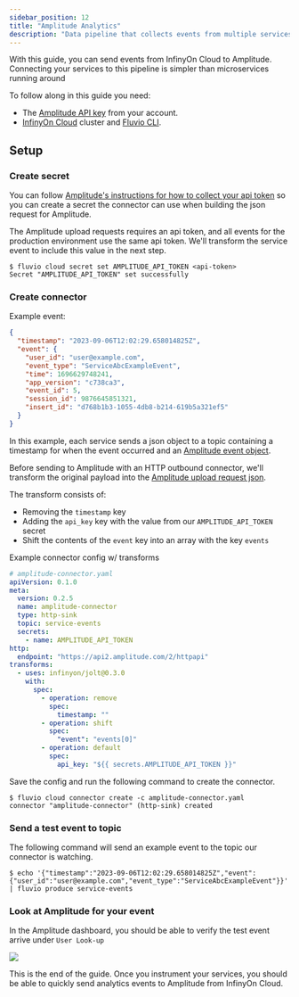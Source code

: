 ```yaml
---
sidebar_position: 12
title: "Amplitude Analytics"
description: "Data pipeline that collects events from multiple services and sends them to Amplitude."
---
```


With this guide, you can send events from InfinyOn Cloud to Amplitude. Connecting your services to this pipeline is simpler than microservices running around

To follow along in this guide you need:
* The [Amplitude API key](https://www.docs.developers.amplitude.com/analytics/find-api-credentials/) from your account.
* [InfinyOn Cloud] cluster and [Fluvio CLI].

## Setup

### Create secret

You can follow [Amplitude's instructions for how to collect your api token](https://www.docs.developers.amplitude.com/analytics/find-api-credentials/) so you can create a secret the connector can use when building the json request for Amplitude.

The Amplitude upload requests requires an api token, and all events for the production environment use the same api token. We'll transform the service event to include this value in the next step.


```
$ fluvio cloud secret set AMPLITUDE_API_TOKEN <api-token>
Secret "AMPLITUDE_API_TOKEN" set successfully
```

### Create connector

Example event:

```json
{
  "timestamp": "2023-09-06T12:02:29.658014825Z",
  "event": {
    "user_id": "user@example.com",
    "event_type": "ServiceAbcExampleEvent",
    "time": 1696629748241,
    "app_version": "c738ca3",
    "event_id": 5,
    "session_id": 9876645851321,
    "insert_id": "d768b1b3-1055-4db8-b214-619b5a321ef5"
  }
}
```

In this example, each service sends a json object to a topic containing a timestamp for when the event occurred and an [Amplitude event object](https://www.docs.developers.amplitude.com/analytics/apis/http-v2-api/#keys-for-the-event-argument).

Before sending to Amplitude with an HTTP outbound connector, we'll transform the original payload into the [Amplitude upload request json](https://www.docs.developers.amplitude.com/analytics/apis/http-v2-api/#upload-request-body-parameters).

The transform consists of:
* Removing the `timestamp` key
* Adding the `api_key` key with the value from our `AMPLITUDE_API_TOKEN` secret
* Shift the contents of the `event` key into an array with the key `events`

Example connector config w/ transforms

```yaml
# amplitude-connector.yaml
apiVersion: 0.1.0
meta:
  version: 0.2.5
  name: amplitude-connector
  type: http-sink
  topic: service-events
  secrets:
    - name: AMPLITUDE_API_TOKEN
http:
  endpoint: "https://api2.amplitude.com/2/httpapi"
transforms:
  - uses: infinyon/jolt@0.3.0
    with:
      spec:
        - operation: remove
          spec:
            timestamp: ""
        - operation: shift
          spec:
            "event": "events[0]"
        - operation: default
          spec:
            api_key: "${{ secrets.AMPLITUDE_API_TOKEN }}"
```

Save the config and run the following command to create the connector.


```shell
$ fluvio cloud connector create -c amplitude-connector.yaml
connector "amplitude-connector" (http-sink) created
```

### Send a test event to topic

The following command will send an example event to the topic our connector is watching.


```shell
$ echo '{"timestamp":"2023-09-06T12:02:29.658014825Z","event":{"user_id":"user@example.com","event_type":"ServiceAbcExampleEvent"}}' | fluvio produce service-events
```

### Look at Amplitude for your event

In the Amplitude dashboard, you should be able to verify the test event arrive under `User Look-up`

<img src="/img/docs/tutorials/amplitude/amplitude-example-event.png" />

This is the end of the guide. Once you instrument your services, you should be able to quickly send analytics events to Amplitude from InfinyOn Cloud.

[InfinyOn Cloud]: https://infinyon.cloud/signup
[Fluvio CLI]: /docs/fluvio/quickstart#install-fluvio
